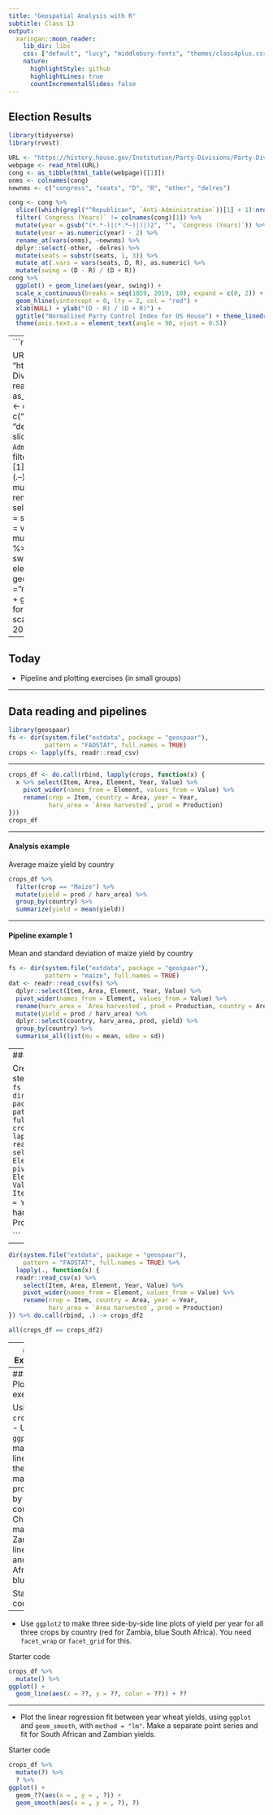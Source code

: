 ```yaml
---
title: "Geospatial Analysis with R"
subtitle: Class 13
output:
  xaringan::moon_reader:
    lib_dir: libs
    css: ["default", "lucy", "middlebury-fonts", "themes/class4plus.css"]
    nature:
      highlightStyle: github
      highlightLines: true
      countIncrementalSlides: false
---
```

## Election Results
```r
library(tidyverse)
library(rvest)

URL <- "https://history.house.gov/Institution/Party-Divisions/Party-Divisions/"
webpage <- read_html(URL)
cong <- as_tibble(html_table(webpage)[[1]])
onms <- colnames(cong)
newnms <- c("congress", "seats", "D", "R", "other", "delres")

cong <- cong %>% 
  slice((which(grepl("^Republican", `Anti-Administration`))[1] + 1):nrow(.)) %>%
  filter(`Congress (Years)` != colnames(cong)[1]) %>% 
  mutate(year = gsub("(*.*-)|(*.*–)|)|)2", "", `Congress (Years)`)) %>%
  mutate(year = as.numeric(year) - 2) %>% 
  rename_at(vars(onms), ~newnms) %>% 
  dplyr::select(-other, -delres) %>%
  mutate(seats = substr(seats, 1, 3)) %>% 
  mutate_at(.vars = vars(seats, D, R), as.numeric) %>% 
  mutate(swing = (D - R) / (D + R)) 
cong %>%  
  ggplot() + geom_line(aes(year, swing)) + 
  scale_x_continuous(breaks = seq(1859, 2019, 10), expand = c(0, 2)) + 
  geom_hline(yintercept = 0, lty = 2, col = "red") + 
  xlab(NULL) + ylab("(D - R) / (D + R)") + 
  ggtitle("Normalized Party Control Index for US House") + theme_linedraw() + 
  theme(axis.text.x = element_text(angle = 90, vjust = 0.5))
```

---
```r
library(tidyverse)
library(rvest)

URL <- "https://history.house.gov/Institution/Party-Divisions/Party-Divisions/"
webpage <- read_html(URL)
cong <- as_tibble(html_table(webpage)[[1]])
onms <- colnames(cong)
newnms <- c("congress", "seats", "D", "R", "other", "delres")
cong <- cong %>% 
  slice((which(grepl("^Republican", `Anti-Administration`))[1] + 1):nrow(.)) %>%
  filter(`Congress (Years)` != colnames(cong)[1]) %>% 
  mutate(year = gsub("(*.*-)|(*.*–)|)|)2", "", `Congress (Years)`)) %>%
  mutate(year = as.numeric(year) - 2) %>% 
  rename_at(vars(onms), ~newnms) %>% select(-other, -delres) %>%
  mutate(seats = substr(seats, 1, 3)) %>% 
  mutate_at(.vars = vars(seats, D, R), as.numeric) %>% 
  mutate(swing = (D - R) / (D + R)) 
cong %>%  
  ggplot() + geom_line(aes(year, swing)) + 
  theme(axis.text.x = element_text(angle = 90, vjust = 0.5)) + 
  geom_hline(yintercept = 0, lty = 2, col = "red") + 
  xlab("") + ylab("(D - R) / (D + R)") + 
  ggtitle("Normalized Party Control Index for US House") + theme_linedraw() + 
  scale_x_continuous(breaks = seq(1859, 2019, 10), expand = c(0, 2))
```
---

## Today
- Pipeline and plotting exercises (in small groups)

---

## Data reading and pipelines

```r
library(geospaar)
fs <- dir(system.file("extdata", package = "geospaar"), 
          pattern = "FAOSTAT", full.names = TRUE)
crops <- lapply(fs, readr::read_csv)
```

---

```r
crops_df <- do.call(rbind, lapply(crops, function(x) {
  x %>% select(Item, Area, Element, Year, Value) %>% 
    pivot_wider(names_from = Element, values_from = Value) %>% 
    rename(crop = Item, country = Area, year = Year, 
           harv_area = `Area harvested`, prod = Production)
}))
crops_df
```

---

#### Analysis example 

Average maize yield by country
```r
crops_df %>% 
  filter(crop == "Maize") %>% 
  mutate(yield = prod / harv_area) %>% 
  group_by(country) %>% 
  summarize(yield = mean(yield))
```

---

#### Pipeline example 1

Mean and standard deviation of maize yield by country
```r
fs <- dir(system.file("extdata", package = "geospaar"), 
          pattern = "maize", full.names = TRUE)
dat <- readr::read_csv(fs) %>% 
  dplyr::select(Item, Area, Element, Year, Value) %>% 
  pivot_wider(names_from = Element, values_from = Value) %>% 
  rename(harv_area = `Area harvested`, prod = Production, country = Area) %>% 
  mutate(yield = prod / harv_area) %>% 
  dplyr::select(country, harv_area, prod, yield) %>% 
  group_by(country) %>% 
  summarise_all(list(mu = mean, sdev = sd))
```

---
#### Pipeline example 2

Creating `crops_df` in one step
```r
library(geospaar)
fs <- dir(system.file("extdata", package = "geospaar"), 
          pattern = "FAOSTAT", full.names = TRUE)
crops_df <- do.call(rbind, lapply(fs, function(x) {
  readr::read_csv(x) %>% 
    select(Item, Area, Element, Year, Value) %>% 
    pivot_wider(names_from = Element, values_from = Value) %>% 
    rename(crop = Item, country = Area, year = Year, 
           harv_area = `Area harvested`, prod = Production)
}))

```

---

```r
dir(system.file("extdata", package = "geospaar"), 
    pattern = "FAOSTAT", full.names = TRUE) %>% 
  lapply(., function(x) {
  readr::read_csv(x) %>% 
    select(Item, Area, Element, Year, Value) %>% 
    pivot_wider(names_from = Element, values_from = Value) %>% 
    rename(crop = Item, country = Area, year = Year, 
           harv_area = `Area harvested`, prod = Production)
}) %>% do.call(rbind, .) -> crops_df2

all(crops_df == crops_df2)
```



---
#### Exercises 

##### 1. Adapt the code from the Analysis example to calculate mean wheat yields for Zambia and South Africa. 

##### 2. Adapt the code from the Analysis example to calculate mean yields of each of the three crops for each country. 

##### 3. Adapt the code from Pipeline example 2 so that the resulting `crops_df` includes a yield variable. The relevant code you need to do this is found in Pipeline example 1. 


---
### Plotting exercises

Using `crops_df`:
- Using `ggplot2`, make a line plot of the annual maize production by country. Challenge: make Zambia's line red and South Africa's blue

Starter code:
```r
ggplot(crops_df) + 
  geom_line(aes(x = , y = , ))
```

---

- Use `ggplot2` to make three side-by-side line plots of yield per year for all three crops by country (red for Zambia, blue South Africa). You need `facet_wrap` or `facet_grid` for this. 

Starter code
```r
crops_df %>% 
  mutate() %>% 
ggplot() + 
  geom_line(aes(x = ??, y = ??, color = ??)) + ??
```

---

- Plot the linear regression fit between year wheat yields, using `ggplot` and `geom_smooth`, with `method = "lm"`. Make a separate point series and fit for South African and Zambian yields.

Starter code

```r
crops_df %>%
  mutate(?) %>% 
  ? %>% 
ggplot() + 
  geom_??(aes(x = , y = , ?)) + 
  geom_smooth(aes(x = , y = , ?), ?)

```



